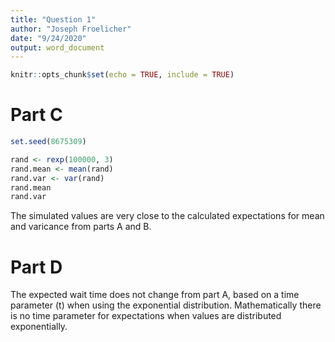 ```yaml
---
title: "Question 1"
author: "Joseph Froelicher"
date: "9/24/2020"
output: word_document
---
```


```r
knitr::opts_chunk$set(echo = TRUE, include = TRUE)
```
# Part C
```r
set.seed(8675309)

rand <- rexp(100000, 3)
rand.mean <- mean(rand)
rand.var <- var(rand)
rand.mean
rand.var
```
The simulated values are very close to the calculated expectations for mean and varicance from parts A and B.
  
# Part D
The expected wait time does not change from part A, based on a time parameter (t) when using the exponential distribution. Mathematically there is no time parameter for expectations when values are distributed exponentially.
